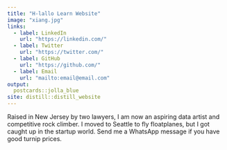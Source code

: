 ```yaml
---
title: "H-lallo Learn Website"
image: "xiang.jpg"
links:
  - label: LinkedIn
    url: "https://linkedin.com/"
  - label: Twitter
    url: "https://twitter.com/"
  - label: GitHub
    url: "https://github.com/"
  - label: Email
    url: "mailto:email@email.com"
output:
  postcards::jolla_blue
site: distill::distill_website
---
```

 
Raised in New Jersey by two lawyers, I am now an aspiring data artist and 
competitive rock climber. I moved to Seattle to fly floatplanes, but I got 
caught up in the startup world. Send me a WhatsApp message if you have good 
turnip prices.
